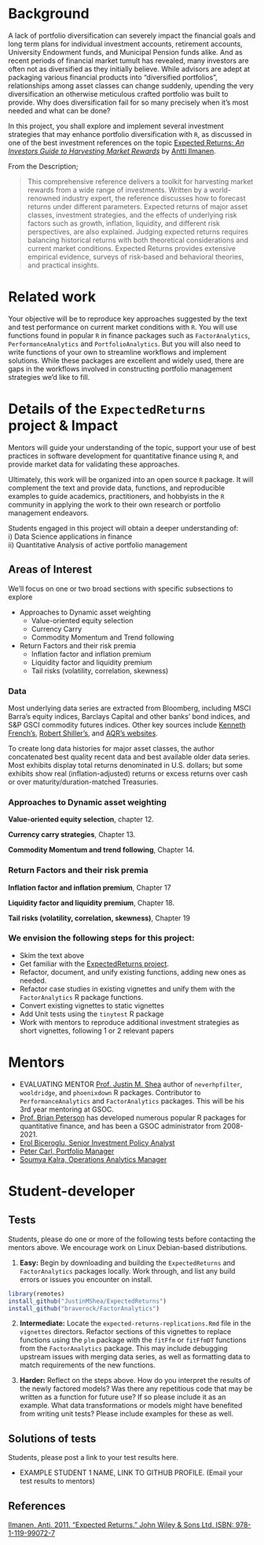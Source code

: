 # Background

A lack of portfolio diversification can severely impact the financial goals and 
long term plans for individual investment accounts, retirement accounts, 
University Endowment funds, and Municipal Pension funds alike. And as recent 
periods of financial market tumult has revealed, many investors are often not as 
diversified as they initially believe. While advisors are adept at packaging 
various financial products into "diversified portfolios", relationships among 
asset classes can change suddenly, upending the very diversification an 
otherwise meticulous crafted portfolio was built to provide. Why does 
diversification fail for so many precisely when it's most needed and what can be 
done? 

In this project, you shall explore and implement several investment strategies
that may enhance portfolio diversification with `R`, as discussed in one of the 
best investment references on the topic 
[Expected Returns: _An Investors Guide to Harvesting Market Rewards_](https://www.wiley.com/en-us/Expected+Returns%3A+An+Investor%27s+Guide+to+Harvesting+Market+Rewards-p-9781119990727) by 
[Antti Ilmanen](https://www.aqr.com/About-Us/OurFirm/Antti-Ilmanen).

From the Description;

> This comprehensive reference delivers a toolkit for harvesting market rewards 
from a wide range of investments. Written by a world-renowned industry expert, 
the reference discusses how to forecast returns under different parameters. 
Expected returns of major asset classes, investment strategies, and the effects 
of underlying risk factors such as growth, inflation, liquidity, and different 
risk perspectives, are also explained. Judging expected returns requires 
balancing historical returns with both theoretical considerations and current 
market conditions. Expected Returns provides extensive empirical evidence, 
surveys of risk-based and behavioral theories, and practical insights.

# Related work

Your objective will be to reproduce key approaches suggested by the text and test 
performance on current market conditions with `R`. You will use functions found
in popular `R` in finance packages such as `FactorAnalytics`, 
`PerformanceAnalytics` and `PortfolioAnalytics`. But you will also need to write 
functions of your own to streamline workflows and implement solutions. While
these packages are excellent and widely used, there are gaps in the workflows
involved in constructing portfolio management strategies we'd like to fill.

# Details of the `ExpectedReturns` project & Impact


Mentors will guide your understanding of the topic, support your use of best 
practices in software development for quantitative finance using `R`, and 
provide market data for validating these approaches.

Ultimately, this work will be organized into an open source `R` package. It will 
complement the text and provide data, functions, and reproducible examples to 
guide academics, practitioners, and hobbyists in the `R` community in applying 
the work to their own research or portfolio management endeavors.

Students engaged in this project will obtain a deeper understanding of:  
i) Data Science applications in finance  
ii) Quantitative Analysis of active portfolio management  

## Areas of Interest

We'll focus on one or two broad sections with specific subsections to explore

- Approaches to Dynamic asset weighting
  * Value-oriented equity selection
  * Currency Carry
  * Commodity Momentum and Trend following
  
- Return Factors and their risk premia  
  * Inflation factor and inflation premium
  * Liquidity factor and liquidity premium
  * Tail risks (volatility, correlation, skewness)
  
### Data

Most underlying data series are extracted from Bloomberg, including MSCI Barra’s
equity indices, Barclays Capital and other banks’ bond indices, and S&P GSCI
commodity futures indices. 
Other key sources include [Kenneth French’s](http://mba.tuck.dartmouth.edu/pages/faculty/ken.french/data_library.html), [Robert Shiller’s](http://www.econ.yale.edu/�shiller/data.htm), and [AQR's websites](https://www.aqr.com/Insights/Datasets).

To create long data histories for major asset classes, the author concatenated 
best quality recent data and best available older data series. Most exhibits 
display total returns denominated in U.S. dollars; but some exhibits show real 
(inflation-adjusted) returns or excess returns over cash or over 
maturity/duration-matched Treasuries.

### Approaches to Dynamic asset weighting

**Value-oriented equity selection**, chapter 12.

**Currency carry strategies**, Chapter 13.

**Commodity Momentum and trend following**, Chapter 14.

### Return Factors and their risk premia

**Inflation factor and inflation premium**, Chapter 17

**Liquidity factor and liquidity premium**, Chapter 18.

**Tail risks (volatility, correlation, skewness)**, Chapter 19


### We envision the following steps for this project:

* Skim the text above
* Get familiar with the [ExpectedReturns project](https://github.com/JustinMShea/ExpectedReturns/tree/master/vignettes).
* Refactor, document, and unify existing functions, adding new ones as needed.
* Refactor case studies in existing vignettes and unify them with the 
`FactorAnalytics` R package functions.
* Convert existing vignettes to static vignettes
* Add Unit tests using the `tinytest` R package
* Work with mentors to reproduce additional investment strategies as short 
vignettes, following 1 or 2 relevant papers


# Mentors

- EVALUATING MENTOR [Prof. Justin M. Shea](https://www.linkedin.com/in/justinmshea/)
author of `neverhpfilter`, `wooldridge`, and `phoenixdown` R packages. Contributor
to `PerformanceAnalytics` and `FactorAnalytics` packages. This will be his 3rd
year mentoring at GSOC.
- [Prof. Brian Peterson](https://www.linkedin.com/in/briangpeterson/) has 
developed numerous popular R packages for quantitative finance, and has been a 
GSOC administrator from 2008-2021.
- [Erol Biceroglu, Senior Investment Policy Analyst](https://www.linkedin.com/in/erolbiceroglu/)
- [Peter Carl, Portfolio Manager](https://www.linkedin.com/in/peter-carl-59160/)
- [Soumya Kalra, Operations Analytics Manager](https://www.linkedin.com/in/soumyakalra/)

# Student-developer

## Tests

Students, please do one or more of the following tests before
contacting the mentors above. We encourage work on Linux Debian-based 
distributions.

1. **Easy:** Begin by downloading and building the `ExpectedReturns` and 
`FactorAnalytics` packages locally. Work through, and list any build errors or issues you encounter on install.  

```r
library(remotes)
install_github("JustinMShea/ExpectedReturns")
install_github("braverock/FactorAnalytics")
```

2. **Intermediate:** Locate the `expected-returns-replications.Rmd` file in the `vignettes`
directors. Refactor sections of this vignettes to replace functions using the `plm`
package with the `fitFfm` or `fitFfmDT` functions from the `FactorAnalytics` package. This may include debugging upstream issues with merging data series, as well as formatting data to match requirements of the new functions.

3. **Harder:** Reflect on the steps above. How do you interpret the results of the
newly factored models? Was there any repetitious code that may be written as 
a function for future use? If so please include it as an example.
What data transformations or models might have benefited from writing unit tests?
Please include examples for these as well.


## Solutions of tests

Students, please post a link to your test results here.

- EXAMPLE STUDENT 1 NAME, LINK TO GITHUB PROFILE. (Email your test results to 
mentors)


## References

[Ilmanen, Anti. 2011. “Expected Returns.” John Wiley & Sons Ltd. ISBN: 978-1-119-99072-7](https://www.wiley.com/en-us/Expected+Returns%3A+An+Investor%27s+Guide+to+Harvesting+Market+Rewards-p-9781119990727)
